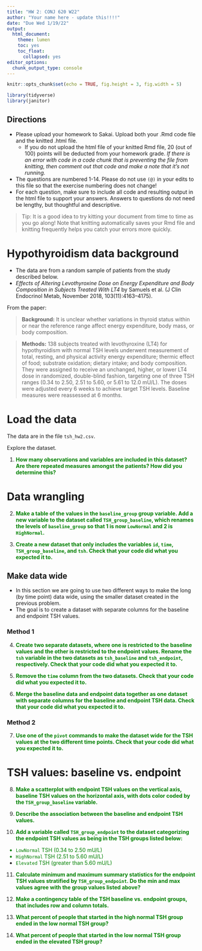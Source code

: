 ```yaml
---
title: "HW 2: CONJ 620 W22"
author: "Your name here - update this!!!!"
date: "Due Wed 1/19/22"
output:
  html_document:
    theme: lumen
    toc: yes
    toc_float:
      collapsed: yes
editor_options: 
  chunk_output_type: console
---
```


```r
knitr::opts_chunk$set(echo = TRUE, fig.height = 3, fig.width = 5)
```


```r
library(tidyverse)
library(janitor)
```

## Directions

* Please upload your homework to Sakai. Upload both your .Rmd code file and the knitted .html file.
    + If you do not upload the html file of your knitted Rmd file, 20 (out of 100) points will be deducted from your homework grade. _If there is an error with code in a code chunk that is preventing the file from knitting, then comment out that code and make a note that it's not running._ 
* The questions are numbered 1-14. Please do not use `(@)` in your edits to this file so that the exercise numbering does not change!
* For each question, make sure to include all code and resulting output in the html file to support your answers. Answers to questions do not need be lengthy, but thoughtful and descriptive. 

> Tip: It is a good idea to try kitting your document from time to time as you go along!  Note that knitting automatically saves your Rmd file and knitting frequently helps you catch your errors more quickly.

# Hypothyroidism data background

* The data are from a random sample of patients from the study described below.
* _Effects of Altering Levothyroxine Dose on Energy Expenditure and Body Composition in Subjects Treated With LT4_ by Samuels et al. (J Clin Endocrinol Metab, November 2018, 103(11):4163–4175). 

From the paper:

> __Background:__ It is unclear whether variations in thyroid status within or near the reference range affect energy expenditure, body mass, or body composition.

> __Methods:__ 138 subjects treated with levothyroxine (LT4) for hypothyroidism with normal TSH levels underwent measurement of total, resting, and physical activity energy expenditure; thermic effect of food; substrate oxidation; dietary intake; and body composition. They were assigned to receive an unchanged, higher, or lower LT4 dose in randomized, double-blind fashion, targeting one of three TSH ranges (0.34 to 2.50, 2.51 to 5.60, or 5.61 to 12.0 mU/L). The doses were adjusted every 6 weeks to achieve target TSH levels. Baseline measures were reassessed at 6 months.

# Load the data

The data are in the file `tsh_hw2.csv`.


Explore the dataset. 

(@) __<font color="green">How many observations and variables are included in this dataset? Are there repeated measures amongst the patients? How did you determine this?</font>__



# Data wrangling

(@) __<font color="green">Make a table of the values in the `baseline_group` group variable. Add a new variable to the dataset called `TSH_group_baseline`, which renames the levels of `baseline_group` so that 1 is now `LowNormal` and 2 is `HighNormal`.</font>__



(@) __<font color="green">Create a new dataset that only includes the variables `id`, `time`, `TSH_group_baseline`, and `tsh`. Check that your code did what you expected it to.</font>__





## Make data wide

* In this section we are going to use two different ways to make the long (by time point) data wide, using the smaller dataset created in the previous problem.
* The goal is to create a dataset with separate columns for the baseline and endpoint TSH values.

### Method 1

(@) __<font color="green">Create two separate datasets, where one is restricted to the baseline values and the other is restricted to the endpoint values. Rename the `tsh` variable in the two datasets as `tsh_baseline` and  `tsh_endpoint`, respectively. Check that your code did what you expected it to.</font>__



(@) __<font color="green">Remove the `time` column from the two datasets. Check that your code did what you expected it to.</font>__



(@) __<font color="green">Merge the baseline data and endpoint data together as one dataset with separate columns for the baseline and endpoint TSH data. Check that your code did what you expected it to.</font>__



### Method 2

(@) __<font color="green">Use one of the `pivot` commands to make the dataset wide for the TSH values at the two different time points. Check that your code did what you expected it to. </font>__



# TSH values: baseline vs. endpoint

(@) __<font color="green">Make a scatterplot with endpoint TSH values on the vertical axis, baseline TSH values on the horizontal axis, with dots color coded by the  `TSH_group_baseline` variable.</font>__



(@) __<font color="green">Describe the association between the baseline and endpoint TSH values. </font>__



(@) __<font color="green">Add a variable called `TSH_group_endpoint` to the dataset categorizing the endpoint TSH values as being in the TSH groups listed below:  </font>__
<font color="green">
* `LowNormal` TSH (0.34 to 2.50 mU/L)
* `HighNormal` TSH (2.51 to 5.60 mU/L)
* `Elevated` TSH (greater than 5.60 mU/L)
</font>




(@) __<font color="green">Calculate minimum and maximum summary statistics for the endpoint TSH values stratified by `TSH_group_endpoint`. Do the min and max values agree with the group values listed above?</font>__




(@) __<font color="green">Make a contingency table of the TSH baseline vs. endpoint groups, that includes row and column totals.</font>__



(@) __<font color="green">What percent of people that started in the high normal TSH group ended in the low normal TSH group? </font>__


(@) __<font color="green">What percent of people that started in the low normal TSH group ended in the elevated TSH group? </font>__




